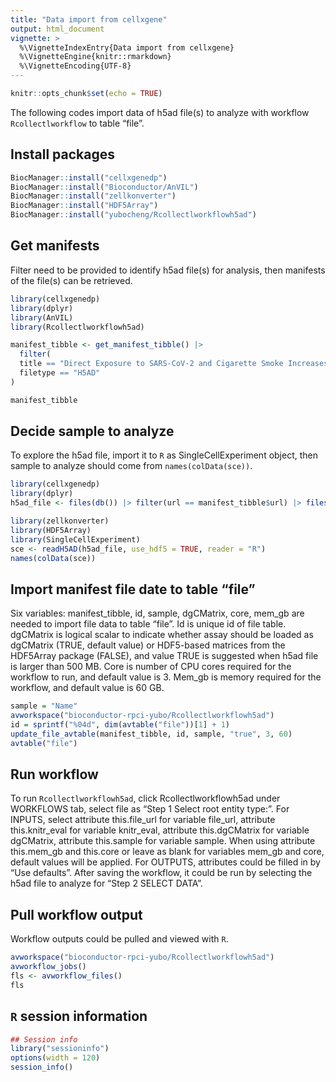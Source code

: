 ```yaml
---
title: "Data import from cellxgene"
output: html_document
vignette: >
  %\VignetteIndexEntry{Data import from cellxgene}
  %\VignetteEngine{knitr::rmarkdown}
  %\VignetteEncoding{UTF-8} 
---
```


```r
knitr::opts_chunk$set(echo = TRUE)
```

The following codes import data of h5ad file(s) to analyze with workflow `Rcollectlworkflow` to table "file".

## Install packages
```r
BiocManager::install("cellxgenedp")
BiocManager::install("Bioconductor/AnVIL")
BiocManager::install("zellkonverter")
BiocManager::install("HDF5Array")
BiocManager::install("yubocheng/Rcollectlworkflowh5ad")
```

## Get manifests

Filter need to be provided to identify h5ad file(s) for analysis, then manifests of the file(s) can be retrieved.

```r
library(cellxgenedp)
library(dplyr)
library(AnVIL)
library(Rcollectlworkflowh5ad)

manifest_tibble <- get_manifest_tibble() |>
  filter(
  title == "Direct Exposure to SARS-CoV-2 and Cigarette Smoke Increases Infection Severity and Alters the Stem Cell-Derived Airway Repair Response",
  filetype == "H5AD"
)

manifest_tibble
```

## Decide sample to analyze

To explore the h5ad file, import it to `R` as SingleCellExperiment object, then sample to analyze should come from `names(colData(sce))`.

```r
library(cellxgenedp)
library(dplyr)
h5ad_file <- files(db()) |> filter(url == manifest_tibble$url) |> files_download(dry.run = FALSE)

library(zellkonverter)
library(HDF5Array)
library(SingleCellExperiment)
sce <- readH5AD(h5ad_file, use_hdf5 = TRUE, reader = "R")
names(colData(sce))
```

## Import manifest file date to table "file"

Six variables: manifest_tibble, id, sample, dgCMatrix, core, mem_gb are needed to import file data to table "file". Id is unique id of file table. dgCMatrix is logical scalar to indicate whether assay should be loaded as dgCMatrix (TRUE, default value) or HDF5-based matrices from the HDF5Array package (FALSE), and value TRUE is suggested when h5ad file is larger than 500 MB. Core is number of CPU cores required for the workflow to run, and default value is 3. Mem_gb is memory required for the workflow, and default value is 60 GB.

```r
sample = "Name"
avworkspace("bioconductor-rpci-yubo/Rcollectlworkflowh5ad")
id = sprintf("%04d", dim(avtable("file"))[1] + 1)
update_file_avtable(manifest_tibble, id, sample, "true", 3, 60)
avtable("file")
```

## Run workflow

To run `Rcollectlworkflowh5ad`, click Rcollectlworkflowh5ad under WORKFLOWS tab, select file as "Step 1 Select root entity type:". For INPUTS, select attribute this.file_url for variable file_url, attribute this.knitr_eval for variable knitr_eval, attribute this.dgCMatrix for variable dgCMatrix, attribute this.sample for variable sample. When using attribute this.mem_gb and this.core or leave as blank for variables mem_gb and core, default values will be applied. For OUTPUTS, attributes could be filled in by "Use defaults". After saving the workflow, it could be run by selecting the h5ad file to analyze for "Step 2 SELECT DATA".

## Pull workflow output

Workflow outputs could be pulled and viewed with `R`.

```r
avworkspace("bioconductor-rpci-yubo/Rcollectlworkflowh5ad")
avworkflow_jobs()
fls <- avworkflow_files()
fls
```

## `R` session information

```r
## Session info
library("sessioninfo")
options(width = 120)
session_info()
```
